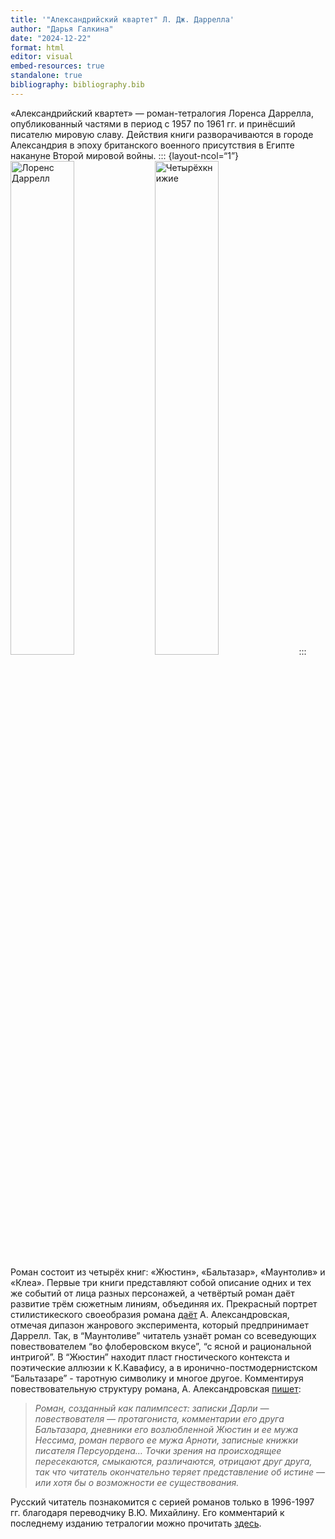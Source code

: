 ```yaml
---
title: '"Александрийский квартет" Л. Дж. Даррелла'
author: "Дарья Галкина"
date: "2024-12-22"
format: html
editor: visual
embed-resources: true
standalone: true
bibliography: bibliography.bib
---
```

«Александрийский квартет» — роман-тетралогия Лоренса Даррелла, опубликованный частями в период с 1957 по 1961 гг. и принёсший писателю мировую славу. Действия книги разворачиваются в городе Александрия в эпоху британского военного присутствия в Египте накануне Второй мировой войны. 
::: {layout-ncol="1"}
![Лоренс Даррелл](https://mypoeticside.com/wp-content/uploads/gallery-images/cbc0c02.jpeg){width="45%"}
![Четырёхкнижие](https://i.pinimg.com/736x/2d/3c/61/2d3c616b7b5a141c46c9c2af28099156.jpg){width="45%"}
:::

Роман состоит из четырёх книг: «Жюстин», «Бальтазар», «Маунтолив» и «Клеа». Первые три книги представляют собой описание одних и тех же событий от лица разных персонажей, а четвёртый роман даёт развитие трём сюжетным линиям, объединяя их. Прекрасный портрет стилистикеского своеобразия романа [даёт](https://www.peremeny.ru/blog/10775) А. Александровская, отмечая дипазон жанрового эксперимента, который предпринимает Даррелл. Так, в "Маунтоливе" читатель узнаёт роман со всеведующих повествователем "во флоберовском вкусе", "с ясной и рациональной интригой". В "Жюстин" находит пласт гностического контекста и поэтические аллюзии к К.Кавафису, а в иронично-постмодернистском "Бальтазаре" - таротную символику и многое другое. Комментируя повествовательную структуру романа, А. Александровская [пишет](https://www.peremeny.ru/blog/10775): 

>*Роман, созданный как палимпсест: записки Дарли — повествователя — протагониста, комментарии его друга Бальтазара, дневники его возлюбленной Жюстин и ее мужа Нессима, роман первого ее мужа Арноти, записные книжки писателя Персуордена… Точки зрения на происходящее пересекаются, смыкаются, различаются, отрицают друг друга, так что читатель окончательно теряет представление об истине — или хотя бы о возможности ее существования.*

Русский читатель познакомится с серией романов только в 1996-1997 гг. благодаря переводчику В.Ю. Михайлину. Его комментарий к последнему изданию тетралогии можно прочитать [здесь](https://flibusta.su/book/36788-aleksandriyskiy-kvartet/read/?ysclid=m4y8oi1zy1686999536).

